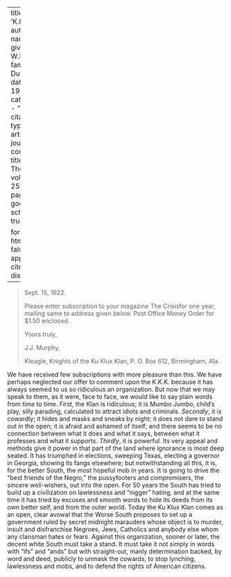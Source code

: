
---
title: 'K.K.K.'
author:
  - name:
      given: W.E.B.
      family: Du Bois
date: May 1922
categories: 
  - ""
citation: 
  type: article-journal
  container-title: The Crisis
  volume: 25
  issue: 1
  page: 11
google-scholar: true

format:
  html:
    toc: false
    appendix-cite-as: display
---



> Sept. 15, 1922.<p>Please enter subscription to your magazine <span class="small-caps">The Crisis</span>for one year, mailing same to address given below. Post Office Money Order for $1.50 enclosed.<p>Yours truly,<p>J.J. Murphy,<p>Kleagle, Knights of the Ku Klux Klan, P. O. Box 612, Birmingham, Ala. 

We have received few subscriptions with more pleasure than this. We have perhaps neglected our offer to comment upon the K.K.K. because it has always seemed to us so ridiculous an organization. But now that we may speak to them, as it were, face to face, we would like to say plain words from time to time. *First*, the Klan is ridiculous; it is Mumbo Jumbo, child's play, silly parading, calculated to attract idiots and criminals. *Secondly*, it is cowardly; it hides and masks and sneaks by night; it does not dare to stand out in the open; it is afraid and ashamed of itself; and there seems to be no connection between what it does and what it says, between what it professes and what it supports. *Thirdly*, it is powerful. Its very appeal and methods give it power in that part of the land where ignorance is most deep seated. It has triumphed in elections, sweeping Texas, electing a governor in Georgia, showing its fangs elsewhere; but notwithstanding all this, it is, for the better South, the most hopeful mob in years. It is going to drive the "best friends of the Negro," the pussyfooters and compromisers, the sincere well-wishers, out into the open. For 50 years the South has tried to build up a civilization on lawlessness and "nigger" hating, and at the same time it has tried by excuses and smooth words to hide its deeds from its own better self, and from the outer world. Today the Ku Klux Klan comes as an open, clear avowal that the Worse South proposes to set up a government ruled by secret midnight marauders whose object is to murder, insult and disfranchise Negroes, Jews, Catholics and anybody else whom any clansman hates or fears. Against this organization, sooner or later, the decent white South must take a stand. It must take it not simply in words with "ifs" and "ands" but with straight-out, manly determination backed, by word and deed, publicly to unmask the cowards, to stop lynching, lawlessness and mobs, and to defend the rights of American citizens. 


